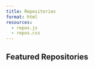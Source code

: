 ```yaml
---
title: Repositories
format: html
resources:
  - repos.js
  - repos.css
---
```


<script src="../repos.js"></script>
<link rel="stylesheet" href="styles/repos.css">

## Featured Repositories

<div id="github-repos" class="repo-grid">
  <!-- JS will populate this -->
</div>
